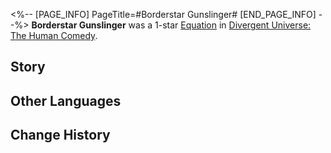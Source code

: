 <%-- [PAGE_INFO]
PageTitle=#Borderstar Gunslinger#
[END_PAGE_INFO] --%>
{{Removed|Equation}}
{{Equation Infobox
|period   = The Human Comedy
|rarity   = 1
|path1    = The Hunt*3
|path2    = Preservation*2
|effect   = After a character is attacked and if they did not take DMG from this attack, they will only lose {{Color|h|1}} stack(s) of {{Extra Effect|Critical Boost|60000004}}.
|mentions = 
}}
'''Borderstar Gunslinger''' was a 1-star [[Divergent Universe: The Human Comedy/Equations|Equation]] in [[Divergent Universe: The Human Comedy]].

==Story==
{{Description|Homicides are common in Heldorin. The smugglers hiding in the border star systems carry unforgivable sins of murder, yet they are trying to turn this place into a second criminal haven, to which the authorities turn a blind eye. You hack into their goggles, and your assisting machine shifts sideways and shields you from incoming attacks upon receiving commands. The anesthetic gas permeating the room soon deprives the criminals of their ability to resist, allowing you to accomplish the mundane everyday task.<br /><br />You infiltrate into viscous bioships, incapacitating the glands that are preparing to launch a strike. Wearing an exoskeleton, you charge into illegal memoria trading dens, engaging in close combat with Harbeck mercenaries. These chaotic scenarios of different scales never seem to end.<br /><br />Still, you press on for the peace of Heldorin.}}
<!--
==Gameplay Notes==
* 
-->
==Other Languages==
{{Other Languages
|en   = Borderstar Gunslinger
|zhs  = 边星快枪手
|zht  = 邊星快槍手
|ja   = {{Rubi|辺境惑星|へんきょうわくせい}}のガンマン
|ko   = 변방 행성의 거너
|es   = Pistoler{{MC|f=a|m=o}} de la Frontera Estelar
|fr   = Tireur d'élite interstellaire
|ru   = Зазвёздный стрелок
|th   = มือปืนชายขอบดวงดาว
|vi   = Xạ Thủ Hành Tinh Ranh Giới
|de   = Grenzstern-Scharfschütze
|id   = Borderstar Gunslinger
|pt   = Pistoleiro da Estrela Fronteiriça
}}

==Change History==
{{Change History|2.3}}